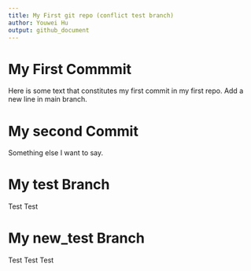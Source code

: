 ```yaml
---
title: My First git repo (conflict test branch)
author: Youwei Hu
output: github_document
---
```


# My First Commmit

Here is some text that constitutes my first commit in my first repo.
Add a new line in main branch.

# My second Commit

Something else I want to say.

# My test Branch

Test Test

# My new_test Branch

Test Test Test